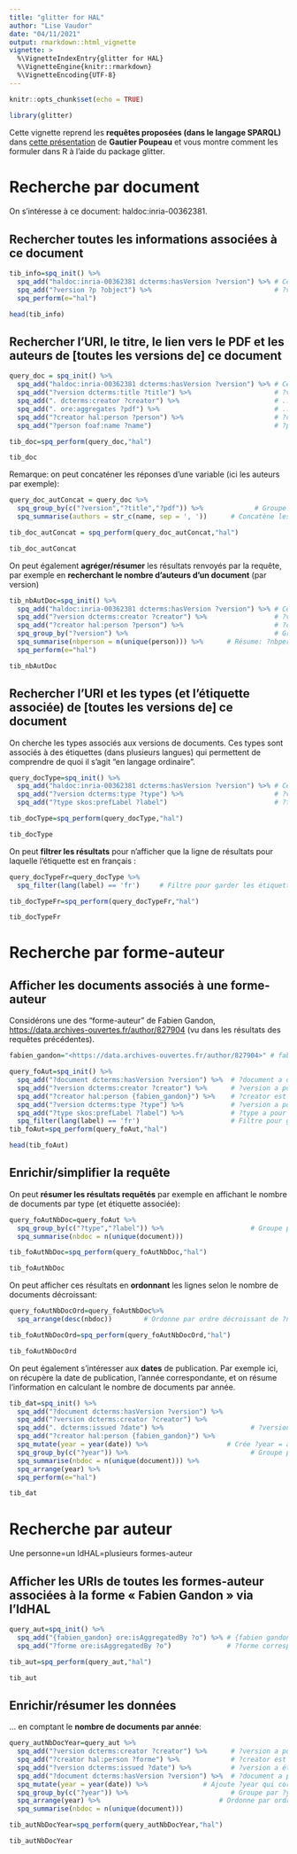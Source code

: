 ```yaml
---
title: "glitter for HAL"
author: "Lise Vaudor"
date: "04/11/2021"
output: rmarkdown::html_vignette
vignette: >
  %\VignetteIndexEntry{glitter for HAL}
  %\VignetteEngine{knitr::rmarkdown}
  %\VignetteEncoding{UTF-8}
---
```


```r
knitr::opts_chunk$set(echo = TRUE)
```


```r
library(glitter)
```

Cette vignette reprend les **requêtes proposées (dans le langage SPARQL)** dans [cette présentation](https://fr.slideshare.net/lespetitescases/dcouverte-du-sparql-endpoint-de-hal) de **Gautier Poupeau** et vous montre comment les formuler dans R à l'aide du package glitter.  

# Recherche par document

On s'intéresse à ce document: haldoc:inria-00362381.

## Rechercher toutes les informations associées à ce document

```r
tib_info=spq_init() %>% 
  spq_add("haldoc:inria-00362381 dcterms:hasVersion ?version") %>% # Ce doc a des versions ?version
  spq_add("?version ?p ?object") %>%                               # ?version a des prop. ?p les liant à ?object
  spq_perform(e="hal")

head(tib_info)
```

## Rechercher l’URI, le titre, le lien vers le PDF et les auteurs de [toutes les versions de] ce document

```r
query_doc = spq_init() %>% 
  spq_add("haldoc:inria-00362381 dcterms:hasVersion ?version") %>% # Ce doc a des versions ?version
  spq_add("?version dcterms:title ?title") %>%                     # ?version a pour titre ?titre
  spq_add(". dcterms:creator ?creator") %>%                        # ...... et pour créateur ?creator
  spq_add(". ore:aggregates ?pdf") %>%                             # ...... et ce lien vers un ?pdf
  spq_add("?creator hal:person ?person") %>%                       # ?creator est une personne ?person
  spq_add("?person foaf:name ?name")                               # ?person a pour nom ?name

tib_doc=spq_perform(query_doc,"hal")

tib_doc
```

Remarque: on peut concaténer les réponses d’une variable (ici les auteurs par exemple):

```r
query_doc_autConcat = query_doc %>% 
  spq_group_by(c("?version","?title","?pdf")) %>%             # Groupe les résultats par ?version, ?title, ?pdf
  spq_summarise(authors = str_c(name, sep = ', '))      # Concatène les noms d'auteur dans ?authors

tib_doc_autConcat = spq_perform(query_doc_autConcat,"hal")

tib_doc_autConcat
```

On peut également **agréger/résumer** les résultats renvoyés par la requête, par exemple en **recherchant le nombre d’auteurs d’un document** (par version)

```r
tib_nbAutDoc=spq_init() %>% 
  spq_add("haldoc:inria-00362381 dcterms:hasVersion ?version") %>% # Ce doc a des versions ?version
  spq_add("?version dcterms:creator ?creator") %>%                 # ?version a pour créateur ?creator
  spq_add("?creator hal:person ?person") %>%                       # ?creator est une personne ?person
  spq_group_by("?version") %>%                                     # Groupe par ?version
  spq_summarise(nbperson = n(unique(person))) %>%      # Résume: ?nbperson = nb de ?person dist.  
  spq_perform(e="hal")

tib_nbAutDoc
```

## Rechercher l’URI et les types (et l'étiquette associée) de [toutes les versions de] ce document

On cherche les types associés aux versions de documents. Ces types sont associés à des étiquettes (dans plusieurs langues) qui permettent de comprendre de quoi il s'agit "en langage ordinaire".

```r
query_docType=spq_init() %>% 
  spq_add("haldoc:inria-00362381 dcterms:hasVersion ?version") %>% # Ce doc a des versions ?version
  spq_add("?version dcterms:type ?type") %>%                       # ?version est un document de type ?type
  spq_add("?type skos:prefLabel ?label")                           # ?type a pour étiquette ?label

tib_docType=spq_perform(query_docType,"hal")

tib_docType
```


On peut **filtrer les résultats** pour n'afficher que la ligne de résultats pour laquelle l'étiquette est en français :

```r
query_docTypeFr=query_docType %>% 
  spq_filter(lang(label) == 'fr')     # Filtre pour garder les étiquettes en français

tib_docTypeFr=spq_perform(query_docTypeFr,"hal")

tib_docTypeFr
```


# Recherche par forme-auteur

## Afficher les documents associés à une forme-auteur

Considérons une des "forme-auteur" de Fabien Gandon, [https://data.archives-ouvertes.fr/author/827904](https://data.archives-ouvertes.fr/author/827904) (vu dans les résultats des requêtes précédentes).

```r
fabien_gandon="<https://data.archives-ouvertes.fr/author/827904>" # fabien_gandon = cette forme auteur

query_foAut=spq_init() %>% 
  spq_add("?document dcterms:hasVersion ?version") %>%  # ?document a des versions ?version
  spq_add("?version dcterms:creator ?creator") %>%      # ?version a pour créateur ?creator
  spq_add("?creator hal:person {fabien_gandon}") %>%    # ?creator est fabien_gandon ({déf. de l'objet dans R})
  spq_add("?version dcterms:type ?type") %>%            # ?version a pour type ?type
  spq_add("?type skos:prefLabel ?label") %>%            # ?type a pour étiquette ?label
  spq_filter(lang(label) == 'fr')                       # Filtre pour garder les ?label en français
tib_foAut=spq_perform(query_foAut,"hal")

head(tib_foAut)
```

## Enrichir/simplifier la requête

On peut **résumer les résultats requêtés** par exemple en affichant le nombre de documents par type (et étiquette associée):


```r
query_foAutNbDoc=query_foAut %>% 
  spq_group_by(c("?type","?label")) %>%                      # Groupe par ?type et ?label
  spq_summarise(nbdoc = n(unique(document)))    

tib_foAutNbDoc=spq_perform(query_foAutNbDoc,"hal")

tib_foAutNbDoc
```

On peut afficher ces résultats en **ordonnant** les lignes selon le nombre de documents décroissant:

```r
query_foAutNbDocOrd=query_foAutNbDoc%>% 
  spq_arrange(desc(nbdoc))        # Ordonne par ordre décroissant de ?nbdoc

tib_foAutNbDocOrd=spq_perform(query_foAutNbDocOrd,"hal")

tib_foAutNbDocOrd
```

On peut également s'intéresser aux **dates** de publication. Par exemple ici, on récupère la date de publication, l'année correspondante, et on résume l'information en calculant le nombre de documents par année.

```r
tib_dat=spq_init() %>% 
  spq_add("?document dcterms:hasVersion ?version") %>% 
  spq_add("?version dcterms:creator ?creator") %>%
  spq_add(". dcterms:issued ?date") %>%                      # ?version est sortie à ?date
  spq_add("?creator hal:person {fabien_gandon}") %>% 
  spq_mutate(year = year(date)) %>%                    # Crée ?year = année de ?date
  spq_group_by(c("?year")) %>%                               # Groupe par ?year
  spq_summarise(nbdoc = n(unique(document))) %>% 
  spq_arrange(year) %>% 
  spq_perform(e="hal")

tib_dat
```

# Recherche par auteur

Une personne=un IdHAL=plusieurs formes-auteur

## Afficher les URIs de toutes les formes-auteur associées à la forme « Fabien Gandon » via l’IdHAL

```r
query_aut=spq_init() %>% 
  spq_add("{fabien_gandon} ore:isAggregatedBy ?o") %>% # {fabien gandon} correspond à ?o
  spq_add("?forme ore:isAggregatedBy ?o")              # ?forme correspond à ?o

tib_aut=spq_perform(query_aut,"hal")

tib_aut
```

## Enrichir/résumer les données

... en comptant le **nombre de documents par année**:

```r
query_autNbDocYear=query_aut %>% 
  spq_add("?version dcterms:creator ?creator") %>%      # ?version a pour créateur ?creator
  spq_add("?creator hal:person ?forme") %>%             # ?creator est une personne ?forme
  spq_add("?version dcterms:issued ?date") %>%          # ?version a été publié à ?date
  spq_add("?document dcterms:hasVersion ?version") %>%  # ?document a pour versions ?version
  spq_mutate(year = year(date)) %>%              # Ajoute ?year qui correspond à l'année de ?date
  spq_group_by(c("?year")) %>%                          # Groupe par ?year
  spq_arrange(year) %>%                              # Ordonne par ordre décroissant de ?year
  spq_summarise(nbdoc = n(unique(document)))

tib_autNbDocYear=spq_perform(query_autNbDocYear,"hal")

tib_autNbDocYear
```

<!--  select DISTINCT ?idhal ?identifiant where { <https://data.archives-ouvertes.fr/author/827904> ore:isAggregatedBy ?idhal. ?forme ore:isAggregatedBy ?idhal. ?forme owl:sameAs ?identifiant } -->

<!-- Faire une recherche dans une chaîne de caractères exple afficher les identifiants ORCID distincts liés à toutes les formes liées à « Fabien Gandon » URI utile Forme auteur : https://data.archives-ouvertes.fr/author/827904 select DISTINCT ?idhal ?orcid where { <https://data.archives-ouvertes.fr/author/827904> ore:isAggregatedBy ?idhal. ?forme ore:isAggregatedBy ?idhal. ?forme owl:sameAs ?orcid. FILTER regex(str(?orcid), 'orcid.org') } -->

<!-- # Afficher les identifiants ORCID de tous les membres d’INRIA et pour chaque ORCID, concaténer les différentes URIs des formes associées URI utile INRIA : https://data.archives-ouvertes.fr/structure/300009  -->


<!-- Exercice 13 select ?orcid ?name GROUP_CONCAT(str(?forme),',') where { ?forme foaf:member <https://data.archives-ouvertes.fr/structure/300009>; foaf:name ?name; owl:sameAs ?orcid. FILTER regex(str(?orcid),'orcid.org') } GROUP BY ?orcid ?name ORDER BY ?name -->

<!-- # Afficher tous les membres d’INRIA et pour chaque membre, éventuellement l’identifiant ORCID et l’identifiant idHal URI utile INRIA : https://data.archives-ouvertes.fr/structure/300009  -->



<!-- select DISTINCT ?name ?orcid ?idHal where { ?forme foaf:member <https://data.archives-ouvertes.fr/structure/300009>; foaf:name ?name. OPTIONAL {?forme owl:sameAs ?orcid. FILTER regex(?orcid,'orcid.org')} OPTIONAL {?forme ore:isAggregatedBy ?idHal} } ORDER BY ?name -->

<!-- # Astuce 11 La négation -->

<!-- Afficher les membres qui ont un identifiant idHAL mais pas d’ORCID URI utile INRIA : https://data.archives-ouvertes.fr/structure/300009 select DISTINCT ?idHal ?name where { ?forme foaf:member <https://data.archives-ouvertes.fr/structure/300009>; foaf:name ?name; ore:isAggregatedBy ?idHal FILTER NOT EXISTS {?forme owl:sameAs ?orcid. FILTER regex(?orcid,'orcid.org')} } ORDER BY ?name -->

<!-- # Afficher tous les membres d’INRIA qui n’ont pas d’identifiant idHAL et concaténés par la forme  -->

<!-- URI utile INRIA : https://data.archives-ouvertes.fr/structure/300009 Exercice 14 select ?name, GROUP_CONCAT(str(?forme), '|') where { ?forme foaf:member <https://data.archives-ouvertes.fr/structure/300009>; foaf:name ?name. FILTER NOT EXISTS {?forme ore:isAggregatedBy ?idHal} } GROUP BY ?name ORDER BY ?name -->

<!-- # Afficher tous les domaines des membres d’INRIA et pour chaque domaine le nombre de documents associés ordonné de manière décroissante URI utile INRIA : https://data.archives-ouvertes.fr/structure/300009 Exercice 15 select ?topic ?prefLabel count(DISTINCT ?document) AS ?nbdoc where { ?forme foaf:member <https://data.archives-ouvertes.fr/structure/300009>. ?version hal:topic ?topic; dcterms:creator ?creator. ?creator hal:person ?forme. ?topic skos:prefLabel ?prefLabel. ?document dcterms:hasVersion ?version. FILTER (lang(?prefLabel)='fr') } GROUP BY ?topic ?prefLabel ORDER BY DESC(?nbdoc) -->

<!-- # Afficher tous les co-auteurs de Fabien Gandon et le nombre d’articles pour chacun d’entre eux URI utile idHal de Fabien Gandon : https://data.archives-ouvertes.fr/structure/300009 Exercice 16 select ?name count(DISTINCT ?document) AS ?nbdoc where { ?forme ore:isAggregatedBy <https://data.archives-ouvertes.fr/author/fabien- gandon>. ?version hal:topic ?topic; dcterms:creator ?creator. ?creator hal:person ?forme. ?document dcterms:hasVersion ?version. ?version dcterms:creator ?autresCreator. ?autresCreator hal:person ?autresformes. ?autresformes foaf:name ?name. FILTER (?name !='Fabien Gandon') } GROUP BY ?name ORDER BY DESC(?nbdoc) -->

<!-- # Astuce 12 Limiter les résultats de comptage Afficher tous les co-auteurs de Fabien Gandon et le nombre d’articles pour chacun d’entre eux et ayant plus de 1 document en commun URI utile idHal de Fabien Gandon : https://data.archives-ouvertes.fr/author/fabien-gandon select ?name count(DISTINCT ?document) AS ?nbdoc where { ?forme ore:isAggregatedBy <https://data.archives-ouvertes.fr/author/fabien- gandon>. ?version hal:topic ?topic; dcterms:creator ?creator. ?creator hal:person ?forme. ?document dcterms:hasVersion ?version. ?version dcterms:creator ?autresCreator. ?autresCreator hal:person ?autresformes. ?autresformes foaf:name ?name. FILTER (?name !='Fabien Gandon') } GROUP BY ?name HAVING (count(DISTINCT ?document) > 1) ORDER BY DESC(?nbdoc) -->

<!-- # Modèle pour les personnes IdHAL C’est beau mais malheureusement, ce n’est pas dans le triple store  -->

<!--     36. Modèle pour les structures Exemple : https://data.archives-ouvertes.fr/structure/300009 -->

<!-- # Afficher toutes les organisations et leur terme préférentiel -->

<!-- URI utile Classe Organisation : http://www.w3.org/ns/org#Organization INRIA : https://data.archives-ouvertes.fr/structure/300009 Exercice 17 select ?structure ?prefLabel where { ?structure a org:Organization; skos:prefLabel ?prefLabel. } -->

<!-- Modèle pour les revues https://data.archives-ouvertes.fr/revue/109707 -->


<!-- Modèles pour les projets Exemple :  -->
<!-- https://data.archives-ouvertes.fr/anrProject/1001 https://data.archives-ouvertes.fr/europeanProject/129494 -->

<!-- # Afficher toutes les projets ANR dont sont issues les documents écrits par des membres de l’INRIA URI utile Classe projet : http://www.eurocris.org/ontologies/cerif/1.3/ INRIA : https://data.archives-ouvertes.fr/structure/300009 Exercice 18 select DISTINCT ?projet ?title ?acronym ?startDate where { ?forme foaf:member <https://data.archives-ouvertes.fr/structure/300009>. ?version dcterms:source ?projet; dcterms:creator ?creator. ?creator hal:person ?forme. ?projet a cerif:Project; cerif:title ?title; cerif:startDate ?startDate. OPTIONAL {?projet cerif:acronym ?acronym} FILTER regex(str(?projet),'anrProject') } ORDER BY DESC(?startDate) -->

<!-- # Afficher toutes les projets ANR dont sont issues les documents écrits par des membres de l’INRIA et pour chacun le nombre de documents associés -->

<!-- URI utile Classe projet : http://www.eurocris.org/ontologies/cerif/1.3/ INRIA : https://data.archives-ouvertes.fr/structure/300009  -->

<!-- Exercice 19 select ?projet ?title ?acronym ?startDate count(DISTINCT ?document) AS ?nbdoc where { ?forme foaf:member <https://data.archives-ouvertes.fr/structure/300009>. ?version dcterms:source ?projet; dcterms:creator ?creator. ?creator hal:person ?forme. ?projet a cerif:Project; cerif:title ?title; cerif:startDate ?startDate. OPTIONAL {?projet cerif:acronym ?acronym} FILTER regex(str(?projet),'anrProject') ?document dcterms:hasVersion ?version. } GROUP BY ?projet ?title ?acronym ?startDate ORDER BY DESC(?nbdoc) -->
